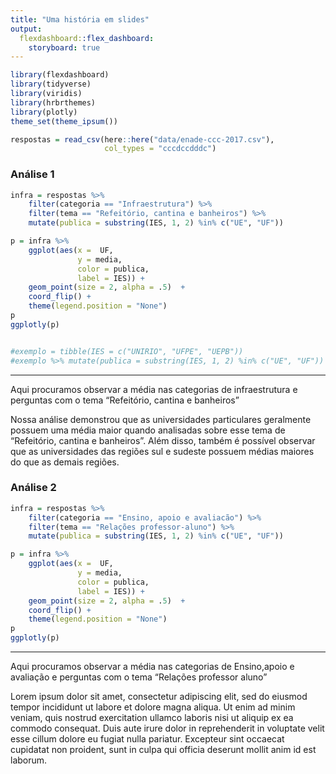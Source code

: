 ```yaml
---
title: "Uma história em slides"
output: 
  flexdashboard::flex_dashboard:
    storyboard: true
---
```


```r
library(flexdashboard)
library(tidyverse)
library(viridis)
library(hrbrthemes)
library(plotly)
theme_set(theme_ipsum())

respostas = read_csv(here::here("data/enade-ccc-2017.csv"),
                     col_types = "cccdccdddc")


```


### Análise 1

```r
infra = respostas %>% 
    filter(categoria == "Infraestrutura") %>% 
    filter(tema == "Refeitório, cantina e banheiros") %>% 
    mutate(publica = substring(IES, 1, 2) %in% c("UE", "UF"))

p = infra %>% 
    ggplot(aes(x =  UF, 
               y = media, 
               color = publica, 
               label = IES)) + 
    geom_point(size = 2, alpha = .5)  + 
    coord_flip() + 
    theme(legend.position = "None") 
p
ggplotly(p)


#exemplo = tibble(IES = c("UNIRIO", "UFPE", "UEPB"))
#exemplo %>% mutate(publica = substring(IES, 1, 2) %in% c("UE", "UF"))

```

***

Aqui procuramos observar a média nas categorias de infraestrutura e perguntas com o tema "Refeitório, cantina e banheiros"

Nossa análise demonstrou que as universidades particulares geralmente possuem uma média maior quando analisadas sobre esse tema de "Refeitório, cantina e banheiros". Além disso, também é possível observar que as universidades das regiões sul e sudeste possuem médias maiores do que as demais regiões.

### Análise 2

```r

infra = respostas %>% 
    filter(categoria == "Ensino, apoio e avaliacão") %>% 
    filter(tema == "Relações professor-aluno") %>% 
    mutate(publica = substring(IES, 1, 2) %in% c("UE", "UF"))

p = infra %>% 
    ggplot(aes(x =  UF, 
               y = media, 
               color = publica, 
               label = IES)) + 
    geom_point(size = 2, alpha = .5)  + 
    coord_flip() + 
    theme(legend.position = "None") 
p
ggplotly(p)
```

*** 

Aqui procuramos observar a média nas categorias de Ensino,apoio e avaliação e perguntas com o tema "Relações professor aluno"

Lorem ipsum dolor sit amet, consectetur adipiscing elit, sed do eiusmod tempor incididunt ut labore et dolore magna aliqua. Ut enim ad minim veniam, quis nostrud exercitation ullamco laboris nisi ut aliquip ex ea commodo consequat. Duis aute irure dolor in reprehenderit in voluptate velit esse cillum dolore eu fugiat nulla pariatur. Excepteur sint occaecat cupidatat non proident, sunt in culpa qui officia deserunt mollit anim id est laborum.

